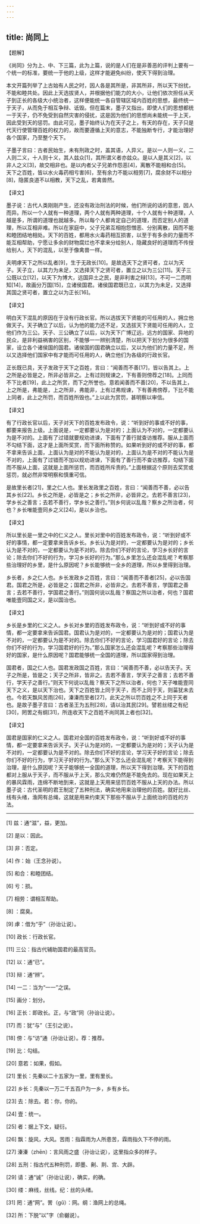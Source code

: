 ```yaml
---
---
---
```

title: 尚同上
---





【题解】


《尚同》分为上、中、下三篇，此为上篇，说的是人们在是非善恶的评判上要有一个统一的标准，要统一于他的上级，这样才能避免纠纷，使天下得到治理。


本文开篇列举了上古始有人民之时，因人各是其所是，非其所非，所以天下纷扰，不能和睦共处。因此上天选拔贤人，并根据他们能力的大小，让他们依次担任从天子到正长的各级大小统治者，这样便能统一各自管辖区域内百姓的思想，最终统一于天子，从而免于相互争辩、诋毁。但在篇末，墨子又指出，即使人们的思想都统一于天子，仍不免受到自然灾害的侵扰，这是因为他们的思想尚未能统一于上天，因此受到天的惩罚。由此可见，墨子始终认为在天子之上，有天的存在，天子只是代天行使管理百姓的权力的，故而要遵循上天的意志，不能独断专行，才能治理好各个国家，乃至整个天下。


子墨子言曰：古者民始生，未有刑政之时，盖其语，人异义。是以一人则一义，二人则二义，十人则十义，其人兹众[1]，其所谓义者亦兹众。是以人是其义[2]，以非人之义[3]，故交相非也。是以内者父子兄弟作怨恶[4]，离散不能相和合[5]。天下之百姓，皆以水火毒药相亏害[6]，至有余力不能以相劳[7]，腐余财不以相分[8]，隐匿良道不以相教，天下之乱，若禽兽然。


【译文】


墨子说：古代人类刚刚产生，还没有政治刑法的时候，他们所说的话的意思，因人而异。所以一个人就有一种道理，两个人就有两种道理，十个人就有十种道理，人越是多，所谓的道理也就越多。所以每个人都肯定自己的道理，而否定别人的道理，所以互相非难。所以在家庭中，父子兄弟互相抱怨憎恶、分别离散，因而不能和睦团结地相处。天下的百姓，都用水火毒药相互损害，以至于有多余的力量而不能互相帮助，宁愿让多余的财物腐烂也不拿来分给别人，隐藏良好的道理而不传授给别人，天下的混乱，以至于像禽兽一样。


夫明虖天下之所以乱者[9]，生于无政长[10]。是故选天下之贤可者，立以为天子。天子立，以其力为未足，又选择天下之贤可者，置立之以为三公[11]。天子三公既以立[12]，以天下为博大，远国异土之民，是非利害之辩[13]，不可一二而明知[14]，故画分万国[15]，立诸侯国君。诸侯国君既已立，以其力为未足，又选择其国之贤可者，置立之以为正长[16]。


【译文】


明白天下混乱的原因在于没有行政长官。所以选拔天下贤能的可任用的人，拥立他做天子。天子确立了以后，认为他的能力还不足，又选拔天下贤能可任用的人，立他们作为三公。天子、三公确立了以后，以为天下广博辽远，远方的国家、异地的民众，是非利益祸害的区别，不能够一一辨别清楚，所以把天下划分为很多的国家，设立各个诸侯国的国君。诸侯国的国君确立以后，又以为他们的力量不足，所以又选择他们国家中有才能而可任用的人，确立他们为各级的行政长官。


正长既已具，天子发政于天下之百姓，言曰：“闻善而不善[17]，皆以告其上。上之所是必皆是之，所非必皆非之。上有过则规谏之，下有善则傍荐之[18]。上同而不下比者[19]，此上之所赏，而下之所誉也。意若闻善而不善[20]，不以告其上，上之所是，弗能是，上之所非，弗能非，上有过弗规谏，下有善弗傍荐，下比不能上同者，此上之所罚，而百姓所毁也。”上以此为赏罚，甚明察以审信。


【译文】


有了行政长官以后，天子对天下的百姓发布政令，说：“听到好的事或不好的事，都要来报告上级。上面说是，一定都要认为是对的；上面认为不对的，一定都要认为是不对的。上面有了过错就要规劝进谏，下面有了善行就查访推荐。服从上面而不勾结下面，这才是上面所奖赏，而下面所称赞的。如果听到好的或不好的事，都不拿来告诉上面，上面认为是对的不能认为是对的，上面认为是不对的不能认为是不对的，上面有了过错而不加以规劝进谏，下面有了善行而不查访推荐，勾结下面而不服从上面，这就是上面所惩罚，而百姓所斥责的。”上面根据这个原则去奖赏或惩罚，就必然非常明察和慎重可信。


是故里长者[21]，里之仁人也。里长发政里之百姓，言曰：“闻善而不善，必以告其乡长[22]。乡长之所是，必皆是之；乡长之所非，必皆非之。去若不善言[23]，学乡长之善言；去若不善行，学乡长之善行。”则乡何说以乱哉？察乡之所治者，何也？乡长唯能壹同乡之义[24]，是以乡治也。


【译文】


所以里长是一里之中的仁义之人。里长对里中的百姓发布政令，说：“听到好或不好的事情，都一定要拿来告诉乡长。乡长认为是对的，一定都要认为是对的；乡长认为是不对的，一定都要认为是不对的。除去你们不好的言论，学习乡长好的言论；除去你们不好的行为，学习乡长好的行为。”那么乡里怎么还会混乱呢？考察那些治理好的乡里，是什么原因呢？乡长能够统一全乡的道理，所以乡里得到治理。


乡长者，乡之仁人也。乡长发政乡之百姓，言曰：“闻善而不善者[25]，必以告国君。国君之所是，必皆是之；国君之所非，必皆非之。去若不善言，学国君之善言；去若不善行，学国君之善行。”则国何说以乱哉？察国之所以治者，何也？国君唯能壹同国之义，是以国治也。


【译文】


乡长是乡里的仁义之人。乡长对乡里的百姓发布政令，说：“听到好或不好的事情，都一定要拿来告诉国君。国君认为是对的，一定都要认为是对的；国君认为是不对的，一定都要认为是不对的。除去你们不好的言论，学习国君好的言论；除去你们不好的行为，学习国君好的行为。”那么国家怎么还会混乱呢？考察那些治理得好的国家，是什么原因呢？国君能够统一全国的道理，所以国家得到治理。


国君者，国之仁人也。国君发政国之百姓，言曰：“闻善而不善，必以告天子。天子之所是，皆是之；天子之所非，皆非之。去若不善言，学天子之善言；去若不善行，学天子之善行。”则天下何说以乱哉？察天下之所以治者，何也？天子唯能壹同天下之义，是以天下治也。天下之百姓皆上同于天子，而不上同于天，则菑犹未去也。今若天飘风苦雨[26]，溱溱而至者[27]，此天之所以罚百姓之不上同于天者也。是故子墨子言曰：古者圣王为五刑[28]，请以治其民[29]。譬若丝缕之有纪[30]，罔罟之有纲[31]，所连收天下之百姓不尚同其上者也[32]。


【译文】


国君是国家的仁义之人。国君对全国的百姓发布政令，说：“听到好或不好的事情，都一定要拿来告诉天子。天子认为是对的，一定都要认为是对的；天子认为是不对的，一定都要认为是不对的。除去你们不好的言论，学习天子好的言论；除去你们不好的行为，学习天子好的行为。”那么天下怎么还会混乱呢？考察天下能得到治理，是什么原因呢？天子能够统一全国的道理，所以天下得到治理。天下的百姓都对上服从于天子，而不服从于上天，那么灾难仍然是不能免去的。现在如果天上的暴风霖雨，连绵不断地到来，这就是上天用来惩罚百姓不服从上天的办法。所以墨子说：古代圣明的君王制定了五种刑法，确实地用来治理他的百姓。就好比丝、线有头绪，渔网有总绳，这就是用来约束天下那些不服从于上面统治的百姓的方法。



* * *




[1] 兹：通“滋”，益，更加。


[2] 是以：因此。


[3] 非：否定。


[4] 作：始（王念孙说）。


[5] 和合：和睦团结。


[6] 亏：损。


[7] 相劳：谓相互帮助。


[8] ：腐臭。


[9] 虖：借为“乎”（孙诒让说）。


[10] 政长：行政长官。


[11] 三公：指古代辅助国君的最高官员。


[12] 以：通“已”。


[13] 辩：通“辨”。


[14] 一二：当为“一一”之误。


[15] 画分：划分。


[16] 正长：即政长。正，与“政”同（孙诒让说）。


[17] 而：犹“与”（王引之说）。


[18] 傍：与“访”通（孙诒让说）。荐：推荐。


[19] 比：勾结。


[20] 意若：如果，假如。


[21] 里长：先秦以二十五家为一里，里有里长。


[22] 乡长：先秦以一万二千五百户为一乡，乡有乡长。


[23] 去：除去。若：你，你的。


[24] 壹：统一。


[25] 者：据上下文，疑衍。


[26] 飘：旋风，大风。苦雨：指霖雨为人所患苦，霖雨指久下不停的雨。


[27] 溱溱（zhēn）：言风雨之盛（孙诒让说），这里指众多的样子。


[28] 五刑：指古代五种刑罚，即墨、劓、剕、宫、大辟。


[29] 请：通“诚”（孙诒让说），确实，的确。


[30] 缕：麻线，丝线。纪：丝的头绪。


[31] 罔：通“网”。罟（ɡǔ）：网。纲：渔网上的总绳。


[32] 所：下脱“以”字（俞樾说）。
